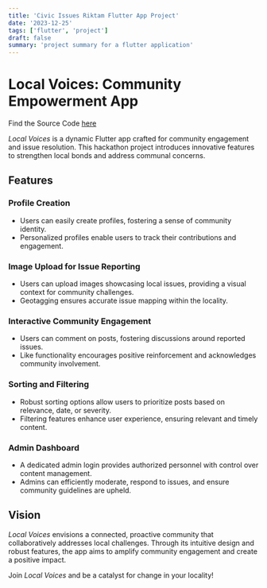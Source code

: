 ```yaml
---
title: 'Civic Issues Riktam Flutter App Project'
date: '2023-12-25'
tags: ['flutter', 'project']
draft: false
summary: 'project summary for a flutter application'
---
```


# Local Voices: Community Empowerment App

Find the Source Code [here](https://github.com/deVamshi/civic_issues_riktam_hackathon)

_Local Voices_ is a dynamic Flutter app crafted for community engagement and issue resolution. This hackathon project introduces innovative features to strengthen local bonds and address communal concerns.

## Features

### Profile Creation

- Users can easily create profiles, fostering a sense of community identity.
- Personalized profiles enable users to track their contributions and engagement.

### Image Upload for Issue Reporting

- Users can upload images showcasing local issues, providing a visual context for community challenges.
- Geotagging ensures accurate issue mapping within the locality.

### Interactive Community Engagement

- Users can comment on posts, fostering discussions around reported issues.
- Like functionality encourages positive reinforcement and acknowledges community involvement.

### Sorting and Filtering

- Robust sorting options allow users to prioritize posts based on relevance, date, or severity.
- Filtering features enhance user experience, ensuring relevant and timely content.

### Admin Dashboard

- A dedicated admin login provides authorized personnel with control over content management.
- Admins can efficiently moderate, respond to issues, and ensure community guidelines are upheld.

## Vision

_Local Voices_ envisions a connected, proactive community that collaboratively addresses local challenges. Through its intuitive design and robust features, the app aims to amplify community engagement and create a positive impact.

Join _Local Voices_ and be a catalyst for change in your locality!
